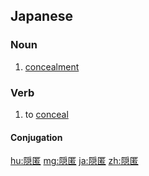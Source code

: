 ==Japanese==
{{ja-kanjitab|いん|とく|yomi=on}}

===Noun===
{{ja-noun|いんとく}}

# [[concealment]]

===Verb===
{{ja-verb-suru|tr=trans|いんとく}}

# to [[conceal]]

====Conjugation====
{{ja-suru|いんとく}}

[[hu:隠匿]]
[[mg:隠匿]]
[[ja:隠匿]]
[[zh:隠匿]]
